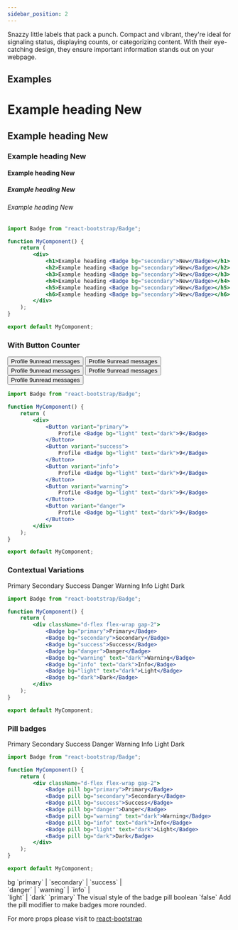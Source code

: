 ```yaml
---
sidebar_position: 2
---
```


Snazzy little labels that pack a punch. Compact and vibrant, they're ideal for signaling status, displaying counts, or categorizing content. With their eye-catching design, they ensure important information stands out on your webpage.



## Examples

<CodePreview>
    <div>
        <h1 style={{marginBottom: "8px"}}>Example heading <Badge bg="secondary">New</Badge></h1>
        <h2>Example heading <Badge bg="secondary">New</Badge></h2>
        <h3>Example heading <Badge bg="secondary">New</Badge></h3>
        <h4>Example heading <Badge bg="secondary">New</Badge></h4>
        <h5>Example heading <Badge bg="secondary">New</Badge></h5>
        <h6>Example heading <Badge bg="secondary">New</Badge></h6>
    </div>
    
</CodePreview>

```jsx title="Badges"
import Badge from "react-bootstrap/Badge";

function MyComponent() {
    return (
        <div>
            <h1>Example heading <Badge bg="secondary">New</Badge></h1>
            <h2>Example heading <Badge bg="secondary">New</Badge></h2>
            <h3>Example heading <Badge bg="secondary">New</Badge></h3>
            <h4>Example heading <Badge bg="secondary">New</Badge></h4>
            <h5>Example heading <Badge bg="secondary">New</Badge></h5>
            <h6>Example heading <Badge bg="secondary">New</Badge></h6>
        </div>
    );
}

export default MyComponent;
```

### With Button Counter

<CodePreview>
    <div className="d-flex gap-2">
        <Button variant="primary">Profile <Badge bg="light" text="dark">9</Badge><span className="visually-hidden">unread messages</span></Button>
        <Button variant="success">Profile <Badge bg="light" text="dark">9</Badge><span className="visually-hidden">unread messages</span></Button>
        <Button variant="info">Profile <Badge bg="light" text="dark">9</Badge><span className="visually-hidden">unread messages</span></Button>
        <Button variant="warning">Profile <Badge bg="light" text="dark">9</Badge><span className="visually-hidden">unread messages</span></Button>
        <Button variant="danger">Profile <Badge bg="light" text="dark">9</Badge><span className="visually-hidden">unread messages</span></Button>
    </div>
    
</CodePreview>

```jsx title="Badges"
import Badge from "react-bootstrap/Badge";

function MyComponent() {
    return (
        <div>
            <Button variant="primary">
                Profile <Badge bg="light" text="dark">9</Badge>
            </Button>
            <Button variant="success">
                Profile <Badge bg="light" text="dark">9</Badge>    
            </Button>
            <Button variant="info">
                Profile <Badge bg="light" text="dark">9</Badge>
            </Button>
            <Button variant="warning">
                Profile <Badge bg="light" text="dark">9</Badge>
            </Button>
            <Button variant="danger">
                Profile <Badge bg="light" text="dark">9</Badge>
            </Button>
        </div>
    );
}

export default MyComponent;
```

### Contextual Variations

<CodePreview>
    <div className="d-flex flex-wrap gap-2">
        <Badge bg="primary">Primary</Badge>
        <Badge bg="secondary">Secondary</Badge>
        <Badge bg="success">Success</Badge>
        <Badge bg="danger">Danger</Badge>
        <Badge bg="warning" text="dark">Warning</Badge>
        <Badge bg="info" text="dark">Info</Badge>
        <Badge bg="light" text="dark">Light</Badge>
        <Badge bg="dark">Dark</Badge>
    </div>
</CodePreview>

```jsx title="Badges"
import Badge from "react-bootstrap/Badge";

function MyComponent() {
    return (
        <div className="d-flex flex-wrap gap-2">
            <Badge bg="primary">Primary</Badge>
            <Badge bg="secondary">Secondary</Badge>
            <Badge bg="success">Success</Badge>
            <Badge bg="danger">Danger</Badge>
            <Badge bg="warning" text="dark">Warning</Badge>
            <Badge bg="info" text="dark">Info</Badge>
            <Badge bg="light" text="dark">Light</Badge>
            <Badge bg="dark">Dark</Badge>
        </div>
    );
}

export default MyComponent;
```

### Pill badges

<CodePreview>
    <div className="d-flex flex-wrap gap-2">
        <Badge pill bg="primary">Primary</Badge>
        <Badge pill bg="secondary">Secondary</Badge>
        <Badge pill bg="success">Success</Badge>
        <Badge pill bg="danger">Danger</Badge>
        <Badge pill bg="warning" text="dark">Warning</Badge>
        <Badge pill bg="info" text="dark">Info</Badge>
        <Badge pill bg="light" text="dark">Light</Badge>
        <Badge pill bg="dark">Dark</Badge>
    </div>
</CodePreview>

```jsx title="Badges"
import Badge from "react-bootstrap/Badge";

function MyComponent() {
    return (
        <div className="d-flex flex-wrap gap-2">
            <Badge pill bg="primary">Primary</Badge>
            <Badge pill bg="secondary">Secondary</Badge>
            <Badge pill bg="success">Success</Badge>
            <Badge pill bg="danger">Danger</Badge>
            <Badge pill bg="warning" text="dark">Warning</Badge>
            <Badge pill bg="info" text="dark">Info</Badge>
            <Badge pill bg="light" text="dark">Light</Badge>
            <Badge pill bg="dark">Dark</Badge>
        </div>
    );
}

export default MyComponent;
```


<FeatureTable>
    <tr>
        <td>bg</td>
        <td>`primary` | `secondary` | `success` | <br /> `danger` | `warning` | `info` | <br /> `light` | `dark`</td>
        <td>`primary`</td>
        <td>The visual style of the badge</td>
    </tr>
    <tr>
        <td>pill</td>
        <td>boolean</td>
        <td>`false`</td>
        <td>Add the pill modifier to make badges more rounded.</td>
    </tr>
</FeatureTable>

For more props please visit to <a href="https://react-bootstrap.netlify.app/docs/components/badge" target="_blank">react-bootstrap</a>
